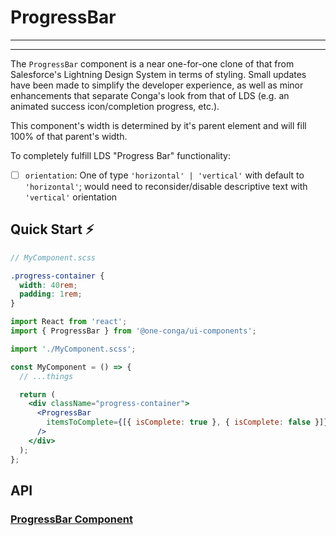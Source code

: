 

<Meta title="Components/Progress/ProgressBar/README" component={ProgressBar} />

# ProgressBar

---

<Story id="components-progress-progressbar--default" />

---

The `ProgressBar` component is a near one-for-one clone of that from Salesforce's Lightning Design System in terms of styling. Small updates have been made to simplify the developer experience, as well as minor enhancements that separate Conga's look from that of LDS (e.g. an animated success icon/completion progress, etc.).

This component's width is determined by it's parent element and will fill 100% of that parent's width.

To completely fulfill LDS "Progress Bar" functionality:

- [ ] `orientation`: One of type `'horizontal' | 'vertical'` with default to `'horizontal'`; would need to reconsider/disable descriptive text with `'vertical'` orientation

## Quick Start ⚡️

```scss
// MyComponent.scss

.progress-container {
  width: 40rem;
  padding: 1rem;
}
```

```jsx
import React from 'react';
import { ProgressBar } from '@one-conga/ui-components';

import './MyComponent.scss';

const MyComponent = () => {
  // ...things

  return (
    <div className="progress-container">
      <ProgressBar
        itemsToComplete={[{ isComplete: true }, { isComplete: false }]}
      />
    </div>
  );
};
```

## API

### [ProgressBar Component](https://github.com/getconga/ai-analyze/blob/develop/Apps/ui-components/src/components/Progress/ProgressBar/ProgressBar.tsx)

<Props of={ProgressBar} />
